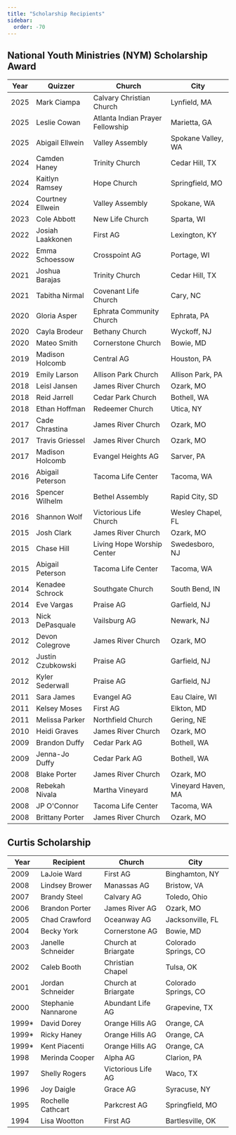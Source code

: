 ```yaml
---
title: "Scholarship Recipients"
sidebar:
  order: -70
---
```


## National Youth Ministries (NYM) Scholarship Award

| Year | Quizzer           | Church                           | City               |
| ---- | ----------------- | -------------------------------- | ------------------ |
| 2025 | Mark Ciampa       | Calvary Christian Church         | Lynfield, MA       |
| 2025 | Leslie Cowan      | Atlanta Indian Prayer Fellowship | Marietta, GA       |
| 2025 | Abigail Ellwein   | Valley Assembly                  | Spokane Valley, WA |
| 2024 | Camden Haney      | Trinity Church                   | Cedar Hill, TX     |
| 2024 | Kaitlyn Ramsey    | Hope Church                      | Springfield, MO    |
| 2024 | Courtney Ellwein  | Valley Assembly                  | Spokane, WA        |
| 2023 | Cole Abbott       | New Life Church                  | Sparta, WI         |
| 2022 | Josiah Laakkonen  | First AG                         | Lexington, KY      |
| 2022 | Emma Schoessow    | Crosspoint AG                    | Portage, WI        |
| 2021 | Joshua Barajas    | Trinity Church                   | Cedar Hill, TX     |
| 2021 | Tabitha Nirmal    | Covenant Life Church             | Cary, NC           |
| 2020 | Gloria Asper      | Ephrata Community Church         | Ephrata, PA        |
| 2020 | Cayla Brodeur     | Bethany Church                   | Wyckoff, NJ        |
| 2020 | Mateo Smith       | Cornerstone Church               | Bowie, MD          |
| 2019 | Madison Holcomb   | Central AG                       | Houston, PA        |
| 2019 | Emily Larson      | Allison Park Church              | Allison Park, PA   |
| 2018 | Leisl Jansen      | James River Church               | Ozark, MO          |
| 2018 | Reid Jarrell      | Cedar Park Church                | Bothell, WA        |
| 2018 | Ethan Hoffman     | Redeemer Church                  | Utica, NY          |
| 2017 | Cade Chrastina    | James River Church               | Ozark, MO          |
| 2017 | Travis Griessel   | James River Church               | Ozark, MO          |
| 2017 | Madison Holcomb   | Evangel Heights AG               | Sarver, PA         |
| 2016 | Abigail Peterson  | Tacoma Life Center               | Tacoma, WA         |
| 2016 | Spencer Wilhelm   | Bethel Assembly                  | Rapid City, SD     |
| 2016 | Shannon Wolf      | Victorious Life Church           | Wesley Chapel, FL  |
| 2015 | Josh Clark        | James River Church               | Ozark, MO          |
| 2015 | Chase Hill        | Living Hope Worship Center       | Swedesboro, NJ     |
| 2015 | Abigail Peterson  | Tacoma Life Center               | Tacoma, WA         |
| 2014 | Kenadee Schrock   | Southgate Church                 | South Bend, IN     |
| 2014 | Eve Vargas        | Praise AG                        | Garfield, NJ       |
| 2013 | Nick DePasquale   | Vailsburg AG                     | Newark, NJ         |
| 2012 | Devon Colegrove   | James River Church               | Ozark, MO          |
| 2012 | Justin Czubkowski | Praise AG                        | Garfield, NJ       |
| 2012 | Kyler Sederwall   | Praise AG                        | Garfield, NJ       |
| 2011 | Sara James        | Evangel AG                       | Eau Claire, WI     |
| 2011 | Kelsey Moses      | First AG                         | Elkton, MD         |
| 2011 | Melissa Parker    | Northfield Church                | Gering, NE         |
| 2010 | Heidi Graves      | James River Church               | Ozark, MO          |
| 2009 | Brandon Duffy     | Cedar Park AG                    | Bothell, WA        |
| 2009 | Jenna-Jo Duffy    | Cedar Park AG                    | Bothell, WA        |
| 2008 | Blake Porter      | James River Church               | Ozark, MO          |
| 2008 | Rebekah Nivala    | Martha Vineyard                  | Vineyard Haven, MA |
| 2008 | JP O'Connor       | Tacoma Life Center               | Tacoma, WA         |
| 2008 | Brittany Porter   | James River Church               | Ozark, MO          |

## Curtis Scholarship

| Year   | Recipient           | Church              | City                 |
| ------ | ------------------- | ------------------- | -------------------- |
| 2009   | LaJoie Ward         | First AG            | Binghamton, NY       |
| 2008   | Lindsey Brower      | Manassas AG         | Bristow, VA          |
| 2007   | Brandy Steel        | Calvary AG          | Toledo, Ohio         |
| 2006   | Brandon Porter      | James River AG      | Ozark, MO            |
| 2005   | Chad Crawford       | Oceanway AG         | Jacksonville, FL     |
| 2004   | Becky York          | Cornerstone AG      | Bowie, MD            |
| 2003   | Janelle Schneider   | Church at Briargate | Colorado Springs, CO |
| 2002   | Caleb Booth         | Christian Chapel    | Tulsa, OK            |
| 2001   | Jordan Schneider    | Church at Briargate | Colorado Springs, CO |
| 2000   | Stephanie Nannarone | Abundant Life AG    | Grapevine, TX        |
| 1999\* | David Dorey         | Orange Hills AG     | Orange, CA           |
| 1999\* | Ricky Haney         | Orange Hills AG     | Orange, CA           |
| 1999\* | Kent Piacenti       | Orange Hills AG     | Orange, CA           |
| 1998   | Merinda Cooper      | Alpha AG            | Clarion, PA          |
| 1997   | Shelly Rogers       | Victorious Life AG  | Waco, TX             |
| 1996   | Joy Daigle          | Grace AG            | Syracuse, NY         |
| 1995   | Rochelle Cathcart   | Parkcrest AG        | Springfield, MO      |
| 1994   | Lisa Wootton        | First AG            | Bartlesville, OK     |
